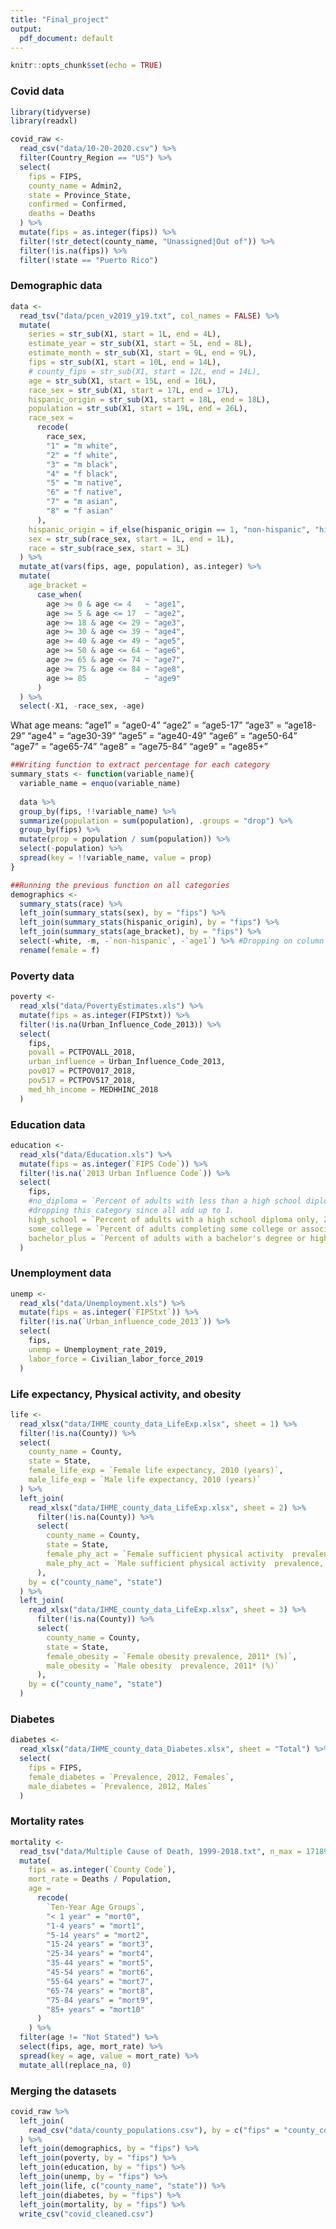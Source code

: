 ```yaml
---
title: "Final_project"
output:
  pdf_document: default
---
```


```r
knitr::opts_chunk$set(echo = TRUE)
```

### Covid data
```r
library(tidyverse)
library(readxl)

covid_raw <- 
  read_csv("data/10-20-2020.csv") %>% 
  filter(Country_Region == "US") %>% 
  select(
    fips = FIPS, 
    county_name = Admin2, 
    state = Province_State, 
    confirmed = Confirmed, 
    deaths = Deaths
  ) %>% 
  mutate(fips = as.integer(fips)) %>% 
  filter(!str_detect(county_name, "Unassigned|Out of")) %>% 
  filter(!is.na(fips)) %>% 
  filter(!state == "Puerto Rico")
```

### Demographic data
```r
data <- 
  read_tsv("data/pcen_v2019_y19.txt", col_names = FALSE) %>% 
  mutate(
    series = str_sub(X1, start = 1L, end = 4L), 
    estimate_year = str_sub(X1, start = 5L, end = 8L), 
    estimate_month = str_sub(X1, start = 9L, end = 9L), 
    fips = str_sub(X1, start = 10L, end = 14L),
    # county_fips = str_sub(X1, start = 12L, end = 14L), 
    age = str_sub(X1, start = 15L, end = 16L),
    race_sex = str_sub(X1, start = 17L, end = 17L), 
    hispanic_origin = str_sub(X1, start = 18L, end = 18L),
    population = str_sub(X1, start = 19L, end = 26L),
    race_sex = 
      recode(
        race_sex, 
        "1" = "m white", 
        "2" = "f white", 
        "3" = "m black", 
        "4" = "f black", 
        "5" = "m native", 
        "6" = "f native", 
        "7" = "m asian", 
        "8" = "f asian"
      ),
    hispanic_origin = if_else(hispanic_origin == 1, "non-hispanic", "hispanic"),
    sex = str_sub(race_sex, start = 1L, end = 1L),
    race = str_sub(race_sex, start = 3L)
  ) %>% 
  mutate_at(vars(fips, age, population), as.integer) %>% 
  mutate(
    age_bracket = 
      case_when(
        age >= 0 & age <= 4   ~ "age1",
        age >= 5 & age <= 17  ~ "age2",
        age >= 18 & age <= 29 ~ "age3",
        age >= 30 & age <= 39 ~ "age4",
        age >= 40 & age <= 49 ~ "age5",
        age >= 50 & age <= 64 ~ "age6",
        age >= 65 & age <= 74 ~ "age7",
        age >= 75 & age <= 84 ~ "age8",
        age >= 85             ~ "age9"
      )
  ) %>% 
  select(-X1, -race_sex, -age) 

```


What age means: 
"age1" = "age0-4"
"age2" = "age5-17"
"age3" = "age18-29"
"age4" = "age30-39"
"age5" = "age40-49"
"age6" = "age50-64"
"age7" = "age65-74"
"age8" = "age75-84"
"age9" = "age85+"

```r
##Writing function to extract percentage for each category
summary_stats <- function(variable_name){
  variable_name = enquo(variable_name)
  
  data %>% 
  group_by(fips, !!variable_name) %>% 
  summarize(population = sum(population), .groups = "drop") %>% 
  group_by(fips) %>% 
  mutate(prop = population / sum(population)) %>% 
  select(-population) %>% 
  spread(key = !!variable_name, value = prop)
}

##Running the previous function on all categories
demographics <- 
  summary_stats(race) %>% 
  left_join(summary_stats(sex), by = "fips") %>%
  left_join(summary_stats(hispanic_origin), by = "fips") %>% 
  left_join(summary_stats(age_bracket), by = "fips") %>% 
  select(-white, -m, -`non-hispanic`, -`age1`) %>% #Dropping on column from each category
  rename(female = f)
```

### Poverty data
```r
poverty <- 
  read_xls("data/PovertyEstimates.xls") %>% 
  mutate(fips = as.integer(FIPStxt)) %>% 
  filter(!is.na(Urban_Influence_Code_2013)) %>% 
  select(
    fips, 
    povall = PCTPOVALL_2018, 
    urban_influence = Urban_Influence_Code_2013, 
    pov017 = PCTPOV017_2018, 
    pov517 = PCTPOV517_2018, 
    med_hh_income = MEDHHINC_2018
  )
```

### Education data
```r
education <- 
  read_xls("data/Education.xls") %>% 
  mutate(fips = as.integer(`FIPS Code`)) %>% 
  filter(!is.na(`2013 Urban Influence Code`)) %>% 
  select(
    fips, 
    #no_diploma = `Percent of adults with less than a high school diploma, 2014-18`,
    #dropping this category since all add up to 1. 
    high_school = `Percent of adults with a high school diploma only, 2014-18`, 
    some_college = `Percent of adults completing some college or associate's degree, 2014-18`, 
    bachelor_plus = `Percent of adults with a bachelor's degree or higher, 2014-18`
  ) 
```

### Unemployment data
```r
unemp <- 
  read_xls("data/Unemployment.xls") %>% 
  mutate(fips = as.integer(`FIPStxt`)) %>% 
  filter(!is.na(`Urban_influence_code_2013`)) %>% 
  select(
    fips, 
    unemp = Unemployment_rate_2019, 
    labor_force = Civilian_labor_force_2019
  )
```



### Life expectancy, Physical activity, and obesity
```r
life <- 
  read_xlsx("data/IHME_county_data_LifeExp.xlsx", sheet = 1) %>% 
  filter(!is.na(County)) %>% 
  select(
    county_name = County, 
    state = State,
    female_life_exp = `Female life expectancy, 2010 (years)`, 
    male_life_exp = `Male life expectancy, 2010 (years)`
  ) %>% 
  left_join(
    read_xlsx("data/IHME_county_data_LifeExp.xlsx", sheet = 2) %>% 
      filter(!is.na(County)) %>% 
      select(
        county_name = County, 
        state = State,
        female_phy_act = `Female sufficient physical activity  prevalence, 2011* (%)`, 
        male_phy_act = `Male sufficient physical activity  prevalence, 2011* (%)`
      ),
    by = c("county_name", "state")
  ) %>% 
  left_join(
    read_xlsx("data/IHME_county_data_LifeExp.xlsx", sheet = 3) %>% 
      filter(!is.na(County)) %>% 
      select(
        county_name = County, 
        state = State,
        female_obesity = `Female obesity prevalence, 2011* (%)`, 
        male_obesity = `Male obesity  prevalence, 2011* (%)`
      ), 
    by = c("county_name", "state")
  )

```

### Diabetes
```r
diabetes <- 
  read_xlsx("data/IHME_county_data_Diabetes.xlsx", sheet = "Total") %>% 
  select(
    fips = FIPS, 
    female_diabetes = `Prevalence, 2012, Females`, 
    male_diabetes = `Prevalence, 2012, Males`
  )
```

### Mortality rates  
```r
mortality <- 
  read_tsv("data/Multiple Cause of Death, 1999-2018.txt", n_max = 17189) %>% 
  mutate(
    fips = as.integer(`County Code`),
    mort_rate = Deaths / Population,
    age = 
      recode(
        `Ten-Year Age Groups`, 
        "< 1 year" = "mort0", 
        "1-4 years" = "mort1",
        "5-14 years" = "mort2",
        "15-24 years" = "mort3",
        "25-34 years" = "mort4",
        "35-44 years" = "mort5",
        "45-54 years" = "mort6",
        "55-64 years" = "mort7",
        "65-74 years" = "mort8",
        "75-84 years" = "mort9",
        "85+ years" = "mort10"
      )
    ) %>% 
  filter(age != "Not Stated") %>% 
  select(fips, age, mort_rate) %>% 
  spread(key = age, value = mort_rate) %>% 
  mutate_all(replace_na, 0)

```



### Merging the datasets
```r
covid_raw %>% 
  left_join(
    read_csv("data/county_populations.csv"), by = c("fips" = "county_code")
  ) %>% 
  left_join(demographics, by = "fips") %>% 
  left_join(poverty, by = "fips") %>% 
  left_join(education, by = "fips") %>% 
  left_join(unemp, by = "fips") %>% 
  left_join(life, c("county_name", "state")) %>% 
  left_join(diabetes, by = "fips") %>% 
  left_join(mortality, by = "fips") %>% 
  write_csv("covid_cleaned.csv")

```











